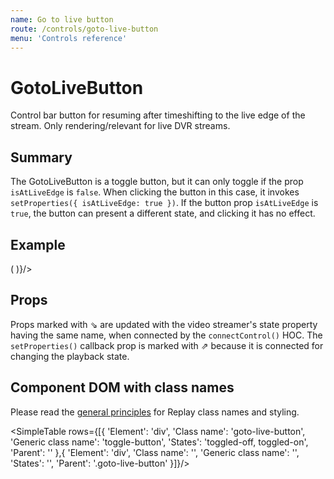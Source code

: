 ```yaml
---
name: Go to live button
route: /controls/goto-live-button
menu: 'Controls reference'
---
```



# GotoLiveButton

Control bar button for resuming after timeshifting to the live edge of the stream. Only rendering/relevant for live DVR streams.

## Summary

The GotoLiveButton is a toggle button, but it can only toggle if the prop `isAtLiveEdge` is `false`. When clicking the button in this case, it invokes `setProperties({ isAtLiveEdge: true })`. If the button prop `isAtLiveEdge` is `true`, the button can present a different state, and clicking it has no effect.

## Example

<Playground>
  <ShowCase render={({ setProperties, isAtLiveEdge }) => (
    <GotoLiveButton isAtLiveEdge={isAtLiveEdge} isAtLiveEdgeContent="Live" isNotAtLiveEdgeContent="Go to live" playMode="livedvr" setProperties={setProperties} />
  )}/>
</Playground>

## Props

<PropsTable of={GotoLiveButton} />

Props marked with ⇘ are updated with the video streamer's state property having the same name, when connected by the `connectControl()` HOC. The ︎`setProperties()` callback prop is marked with ︎⇗ because it is connected for changing the playback state.

## Component DOM with class names

Please read the [general principles](/custom-replay/skins-styles) for Replay class names and styling.

<SimpleTable rows={[{ 
  'Element': 'div',
  'Class name': 'goto-live-button',
  'Generic class name': 'toggle-button',
  'States': 'toggled-off, toggled-on',
  'Parent': ''
},{
  'Element': 'div',
  'Class name': '',
  'Generic class name': '',
  'States': '',
  'Parent': '.goto-live-button'
}]}/>
